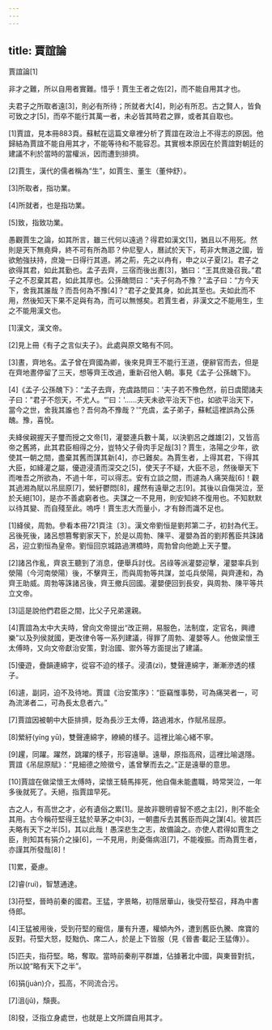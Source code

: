 ```yaml
---
---
---
```

title: 賈誼論
---




賈誼論[1]

非才之難，所以自用者實難。惜乎！賈生王者之佐[2]，而不能自用其才也。

夫君子之所取者遠[3]，則必有所待；所就者大[4]，則必有所忍。古之賢人，皆負可致之才[5]，而卒不能行其萬一者，未必皆其時君之罪，或者其自取也。

[1]賈誼，見本冊883頁。蘇軾在這篇文章裡分析了賈誼在政治上不得志的原因。他歸結為賈誼不能自用其才，不能等待和不能容忍。其實根本原因在於賈誼對朝廷的建議不利於當時的當權派，因而遭到排擠。

[2]賈生，漢代的儒者稱為“生”，如賈生、董生（董仲舒）。

[3]所取者，指功業。

[4]所就者，也是指功業。

[5]致，指致功業。

愚觀賈生之論，如其所言，雖三代何以遠過？得君如漢文[1]，猶且以不用死。然則是天下無堯舜，終不可有所為耶？仲尼聖人，曆試於天下，苟非大無道之國，皆欲勉強扶持，庶幾一日得行其道。將之荊，先之以冉有，申之以子夏[2]。君子之欲得其君，如此其勤也。孟子去齊，三宿而後出晝[3]，猶曰：“王其庶幾召我。”君子之不忍棄其君，如此其厚也。公孫醜問曰：“夫子何為不豫？”孟子曰：“方今天下，舍我其誰哉？而吾何為不豫[4]？”君子之愛其身，如此其至也。夫如此而不用，然後知天下果不足與有為，而可以無憾矣。若賈生者，非漢文之不能用生，生之不能用漢文也。

[1]漢文，漢文帝。

[2]見上冊《有子之言似夫子》。此處與原文略有不同。

[3]晝，齊地名。孟子曾在齊國為卿，後來見齊王不能行王道，便辭官而去，但是在齊地晝停留了三天，想等齊王改過，重新召他入朝。事見《孟子·公孫醜下》。

[4]《孟子·公孫醜下》：“孟子去齊，充虞路問曰：'夫子若不豫色然，前日虞聞諸夫子曰：”君子不怨天，不尤人。“'曰：'……夫天未欲平治天下也，如欲平治天下，當今之世，舍我其誰也？吾何為不豫哉？'”充虞，孟子弟子，蘇軾這裡誤為公孫醜。豫，喜悅。

夫絳侯親握天子璽而授之文帝[1]，灌嬰連兵數十萬，以決劉呂之雌雄[2]，又皆高帝之舊將，此其君臣相得之分，豈特父子骨肉手足哉[3]？賈生，洛陽之少年，欲使其一朝之間，盡棄其舊而謀其新[4]，亦已難矣。為賈生者，上得其君，下得其大臣，如絳灌之屬，優遊浸漬而深交之[5]，使天子不疑，大臣不忌，然後舉天下而唯吾之所欲為，不過十年，可以得志。安有立談之間，而遽為人痛哭哉[6]！觀其過湘為賦以吊屈原[7]，縈紆鬱悶[8]，趯然有遠舉之志[9]。其後以自傷哭泣，至於夭絕[10]，是亦不善處窮者也。夫謀之一不見用，則安知終不復用也。不知默默以待其變、而自殘至此。嗚呼！賈生志大而量小，才有餘而識不足也。

[1]絳侯，周勃。參看本冊721頁注〔3〕。漢文帝劉恒是劉邦第二子，初封為代王。呂後死後，諸呂想篡奪劉家天下，於是以周勃、陳平、灌嬰為首的劉邦舊臣共誅諸呂，迎立劉恒為皇帝。劉恒回京城路過渭橋時，周勃曾向他跪上天子璽。

[2]諸呂作亂，齊哀王聽到了消息，便舉兵討伐。呂祿等派灌嬰迎擊，灌嬰率兵到滎陽（今河南滎陽）後，不擊齊王，而與周勃等共謀，並屯兵滎陽，與齊連和，為齊王助威。周勃等誅諸呂後，齊王撤兵回國。灌嬰便回到長安，與周勃、陳平等共立文帝。

[3]這是說他們君臣之間，比父子兄弟還親。

[4]賈誼為太中大夫時，曾向文帝提出“改正朔，易服色，法制度，定官名，興禮樂”以及列侯就國，更改律令等一系列建議，得罪了周勃、灌嬰等人。他做梁懷王太傅時，又向文帝獻治安策，對治國、禦外等方面提出了建議。

[5]優遊，疊韻連綿字，從容不迫的樣子。浸漬(zì)，雙聲連綿字，漸漸滲透的樣子。

[6]遽，副詞，迫不及待地。賈誼《治安策序》：“臣竊惟事勢，可為痛哭者一，可為流涕者二，可為長太息者六。”

[7]賈誼因被朝中大臣排擠，貶為長沙王太傅，路過湘水，作賦吊屈原。

[8]縈紆(yíng yū)，雙聲連綿字，繚繞的樣子。這裡比喻心緒不寧。

[9]趯，同躍。躍然，跳躍的樣子，形容遠舉。遠舉，原指高飛，這裡比喻退隱。賈誼《吊屈原賦》：“見細德之險徵兮，遙曾擊而去之。”正是遠舉的意思。

[10]賈誼在做梁懷王太傅時，梁懷王騎馬摔死，他自傷未能盡職，時常哭泣，一年多後就死了。夭絕，指賈誼早死。

古之人，有高世之才，必有遺俗之累[1]。是故非聰明睿智不惑之主[2]，則不能全其用。古今稱苻堅得王猛於草茅之中[3]，一朝盡斥去其舊臣而與之謀[4]。彼其匹夫略有天下之半[5]，其以此哉！愚深悲生之志，故備論之。亦使人君得如賈生之臣，則知其有狷介之操[6]，一不見用，則憂傷病沮[7]，不能複振。而為賈生者，亦謹其所發哉[8]！

[1]累，憂慮。

[2]睿(ruì)，智慧通達。

[3]苻堅，晉時前秦的國君。王猛，字景略，初隱居華山，後受苻堅召，拜為中書侍郎。

[4]王猛被用後，受到苻堅的寵信，屢有升遷，權傾內外，遭到舊臣仇騰、席寶的反對。苻堅大怒，貶黜仇、席二人，於是上下皆服（見《晉書·載記·王猛傳》）。

[5]匹夫，指苻堅。略，奪取。當時前秦削平群雄，佔據著北中國，與東晉對抗，所以說“略有天下之半”。

[6]狷(juàn)介，孤高，不同流合污。

[7]沮(jǔ)，頹喪。

[8]發，泛指立身處世，也就是上文所謂自用其才。